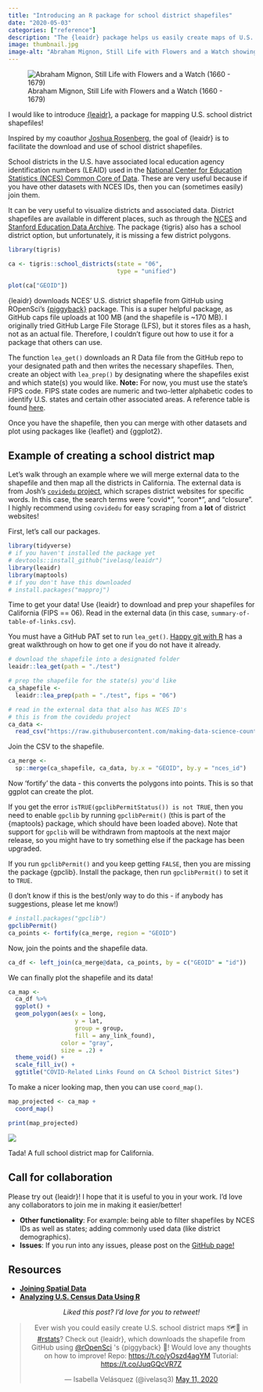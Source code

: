 ```yaml
---
title: "Introducing an R package for school district shapefiles"
date: "2020-05-03"
categories: ["reference"]
description: "The {leaidr} package helps us easily create maps of U.S. school districts."
image: thumbnail.jpg
image-alt: "Abraham Mignon, Still Life with Flowers and a Watch showing colorful flowers in a pot with a black background."
---
```


![Abraham Mignon, Still Life with Flowers and a Watch (1660 - 1679)](thumbnail-wide.jpg){fig-alt="Colorful flowers in a pot with a black background"}

I would like to introduce [{leaidr}](https://github.com/ivelasq/leaidr), a package for mapping U.S. school district shapefiles!

Inspired by my coauthor [Joshua Rosenberg](https://joshuamrosenberg.com/), the goal of {leaidr} is to facilitate the download and use of school district shapefiles.

School districts in the U.S. have associated local education agency identification numbers (LEAID) used in the [National Center for Education Statistics (NCES) Common Core of Data](https://nces.ed.gov/pubs2010/100largest0809/tables/table_d05.asp). These are very useful because if you have other datasets with NCES IDs, then you can (sometimes easily) join them.

It can be very useful to visualize districts and associated data. District shapefiles are available in different places, such as through the [NCES](https://nces.ed.gov/programs/edge/Geographic/DistrictBoundaries) and [Stanford Education Data Archive](https://exhibits.stanford.edu/data/catalog/db586ns4974). The package {tigris} also has a school district option, but unfortunately, it is missing a few district polygons.

```r
library(tigris)

ca <- tigris::school_districts(state = "06",
                               type = "unified")

plot(ca["GEOID"])
```

{leaidr} downloads NCES' U.S. district shapefile from GitHub using ROpenSci's [{piggyback}](https://github.com/ropensci/piggyback) package. This is a super helpful package, as GitHub caps file uploads at 100 MB (and the shapefile is ~170 MB). I originally tried GitHub Large File Storage (LFS), but it stores files as a hash, not as an actual file. Therefore, I couldn't figure out how to use it for a package that others can use.

The function `lea_get()` downloads an R Data file from the GitHub repo to your designated path and then writes the necessary shapefiles. Then, create an object with `lea_prep()` by designating where the shapefiles exist and which state(s) you would like. **Note:** For now, you must use the state's FIPS code. FIPS state codes are numeric and two-letter alphabetic codes to identify U.S. states and certain other associated areas. A reference table is found [here](https://www.mcc.co.mercer.pa.us/dps/state_fips_code_listing.htm).

Once you have the shapefile, then you can merge with other datasets and plot using packages like {leaflet} and {ggplot2}.

## Example of creating a school district map

Let's walk through an example where we will merge external data to the shapefile and then map all the districts in California. The external data is from Josh's [`covidedu` project](https://github.com/making-data-science-count/covidedu), which scrapes district websites for specific words. In this case, the search terms were "covid\*", "coron\*", and "closure". I highly recommend using `covidedu` for easy scraping from a **lot** of district websites!

First, let's call our packages.

```r
library(tidyverse)
# if you haven't installed the package yet
# devtools::install_github("ivelasq/leaidr")
library(leaidr)
library(maptools)
# if you don't have this downloaded
# install.packages("mapproj")
```

Time to get your data! Use {leaidr} to download and prep your shapefiles for California (FIPS == 06). Read in the external data (in this case, `summary-of-table-of-links.csv`).

:::{.callout-note}
You must have a GitHub PAT set to run `lea_get()`. [Happy git with R](https://happygitwithr.com/github-pat.html) has a great walkthrough on how to get one if you do not have it already.
:::

```r
# download the shapefile into a designated folder
leaidr::lea_get(path = "./test")

# prep the shapefile for the state(s) you'd like
ca_shapefile <-
  leaidr::lea_prep(path = "./test", fips = "06")

# read in the external data that also has NCES ID's
# this is from the covidedu project
ca_data <-
  read_csv("https://raw.githubusercontent.com/making-data-science-count/covidedu/master/output/2020-04-29/summary-of-table-of-links.csv")
```

Join the CSV to the shapefile.

```r
ca_merge <-
  sp::merge(ca_shapefile, ca_data, by.x = "GEOID", by.y = "nces_id")
```

Now 'fortify' the data - this converts the polygons into points. This is so that ggplot can create the plot.

If you get the error `isTRUE(gpclibPermitStatus()) is not TRUE`, then you need to enable `gpclib` by running `gpclibPermit()` (this is part of the {maptools} package, which should have been loaded above). Note that support for `gpclib` will be withdrawn from maptools at the next major release, so you might have to try something else if the package has been upgraded.

If you run `gpclibPermit()` and you keep getting `FALSE`, then you are missing the package {gpclib}. Install the package, then run `gpclibPermit()` to set it to `TRUE`.

(I don't know if this is the best/only way to do this - if anybody has suggestions, please let me know!)

```r
# install.packages("gpclib")
gpclibPermit()
ca_points <- fortify(ca_merge, region = "GEOID")
```

Now, join the points and the shapefile data.

```r
ca_df <- left_join(ca_merge@data, ca_points, by = c("GEOID" = "id"))
```

We can finally plot the shapefile and its data!

```r
ca_map <-
  ca_df %>% 
  ggplot() +
  geom_polygon(aes(x = long, 
                   y = lat, 
                   group = group,
                   fill = any_link_found),
               color = "gray", 
               size = .2) +
  theme_void() +
  scale_fill_iv() +
  ggtitle("COVID-Related Links Found on CA School District Sites")
```

To make a nicer looking map, then you can use `coord_map()`.

```r
map_projected <- ca_map +
  coord_map()

print(map_projected)
```

![](test_map.png){fig-alt="Map of California school districts showing whether or not they contained COVID-related links on their website"}

Tada! A full school district map for California.

## Call for collaboration

Please try out {leaidr}! I hope that it is useful to you in your work. I'd love any collaborators to join me in making it easier/better!

* **Other functionality**: For example: being able to filter shapefiles by NCES IDs as well as states; adding commonly used data (like district demographics).
* **Issues**: If you run into any issues, please post on the [GitHub page!](https://github.com/ivelasq/leaidr/issues)

## Resources

* [**Joining Spatial Data**](http://www.nickeubank.com/wp-content/uploads/2015/10/RGIS2_MergingSpatialData_part1_Joins.html)
* [**Analyzing U.S. Census Data Using R**](https://rpubs.com/DanielSLee/censusMap)

<center>
*Liked this post? I'd love for you to retweet!*
<blockquote class="twitter-tweet"><p lang="en" dir="ltr">Ever wish you could easily create U.S. school district maps 🗺🏫 in <a href="https://twitter.com/hashtag/rstats?src=hash&amp;ref_src=twsrc%5Etfw">#rstats</a>? Check out {leaidr}, which downloads the shapefile from GitHub using <a href="https://twitter.com/rOpenSci?ref_src=twsrc%5Etfw">@rOpenSci</a> &#39;s {piggyback} 🐷! Would love any thoughts on how to improve! Repo: <a href="https://t.co/yOszd4agYM">https://t.co/yOszd4agYM</a> Tutorial: <a href="https://t.co/JuqGQcVR7Z">https://t.co/JuqGQcVR7Z</a></p>&mdash; Isabella Velásquez (@ivelasq3) <a href="https://twitter.com/ivelasq3/status/1259831120364888066?ref_src=twsrc%5Etfw">May 11, 2020</a></blockquote> <script async src="https://platform.twitter.com/widgets.js" charset="utf-8"></script> 
</center>